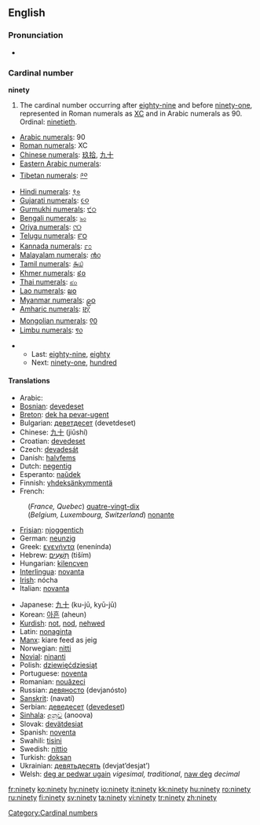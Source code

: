 ==English==
===Pronunciation===
* {{audio|en-us-ninety.ogg|Audio (US)}}

===Cardinal number===
'''ninety'''

# The cardinal number occurring after [[eighty-nine]] and before [[ninety-one]], represented in Roman numerals as [[XC]] and in Arabic numerals as 90. Ordinal: [[ninetieth]].
*[[w:Arabic numerals|Arabic numerals]]: 90
*[[w:Roman numerals|Roman numerals]]: XC
*[[w:Chinese numerals|Chinese numerals]]: [[玖拾]], [[九十]]
*[[w:Eastern Arabic numerals|Eastern Arabic numerals]]: {{ARchar|[[٩٠]]}}
*[[w:Indian numerals|Tibetan numerals]]: [[༩༠]]
*[[w:Indian numerals|Hindi numerals]]: [[९०]]
*[[w:Indian numerals|Gujarati numerals]]: [[૯૦]]
*[[w:Indian numerals|Gurmukhi numerals]]: [[੯੦]]
*[[w:Indian numerals|Bengali numerals]]: [[৯০]]
*[[w:Indian numerals|Oriya numerals]]: [[୯୦]]
*[[w:Indian numerals|Telugu numerals]]: [[౯౦]]
*[[w:Indian numerals|Kannada numerals]]: [[೯೦]]
*[[w:Indian numerals|Malayalam numerals]]: [[൯൦]]
*[[w:Indian numerals|Tamil numerals]]: [[௯௰]]
*[[w:Khmer script|Khmer numerals]]: [[៩០]]
*[[w:Thai numerals|Thai numerals]]: [[๙๐]]
*[[w:Lao alphabet|Lao numerals]]: [[໙໐]]
*[[w:Burmese alphabet|Myanmar numerals]]: [[၉၀]]
*[[w:Amharic language|Amharic numerals]]: [[፱፲]]
*[[w:Mongolian alphabet|Mongolian numerals]]: [[᠙᠐]]
*[[w:Limbu language|Limbu numerals]]: [[᥏᥆]]

**Last: [[eighty-nine]], [[eighty]]
**Next: [[ninety-one]], [[hundred]]

====Translations====
{{top}}
*Arabic: {{ARchar|[[تسعين]]}} {{Unicode|(tísʕé:n)}}
*[[Bosnian]]: [[devedeset]]
*[[Breton]]: [[dek ha pevar-ugent]]
*Bulgarian: [[деветдесет]] (devetdeset)
*Chinese: [[九十]] (jiǔshí)
*Croatian: [[devedeset]]
*Czech: [[devadesát]]
*Danish: [[halvfems]]
*Dutch: [[negentig]] {{f}}
*Esperanto: [[naŭdek]]
*Finnish: [[yhdeksänkymmentä]]
*French:
:(''France, Quebec'') [[quatre-vingt-dix]]
:(''Belgium, Luxembourg, Switzerland'') [[nonante]]
*[[Frisian]]: [[njoggentich]]
*German: [[neunzig]] {{f}}
*Greek: [[ενενήντα]] (enenínda)
*Hebrew: [[תשעים|תִּשְׁעִים]] (tiším) {{mf}}
*Hungarian: [[kilencven]]
*[[Interlingua]]: [[novanta]]
*[[Irish]]: nócha
*Italian: [[novanta]]
{{mid}}
*Japanese: [[九十]] (ku-jū, kyū-jū)
*Korean: [[아흔]] (aheun)
*[[Kurdish]]: [[not]], [[nod]], [[nehwed]]
*Latin: [[nonaginta]]
*[[Manx]]: kiare feed as jeig
*Norwegian: [[nitti]]
*[[Novial]]: [[ninanti]]
*Polish: [[dziewięćdziesiąt]]
*Portuguese: [[noventa]]
*Romanian: [[nouăzeci]]
*Russian: [[девяносто]] (devjanósto)
*[[Sanskrit]]: (navatí)
*Serbian: [[деведесет]] ([[devedeset]])
*[[Sinhala]]: [[අනූව]] (anoova)
*Slovak: [[devätdesiat]]
*Spanish: [[noventa]]
*Swahili: [[tisini]]
*Swedish: [[nittio]]
*Turkish: [[doksan]]
*Ukrainian: [[девятьдесять]] (devjat’desjat’)
*Welsh: [[deg ar pedwar ugain]] ''vigesimal, traditional'', [[naw deg]] ''decimal''
{{bottom}}

[[Category:Cardinal numbers]]

[[fr:ninety]]
[[ko:ninety]]
[[hy:ninety]]
[[io:ninety]]
[[it:ninety]]
[[kk:ninety]]
[[hu:ninety]]
[[ro:ninety]]
[[ru:ninety]]
[[fi:ninety]]
[[sv:ninety]]
[[ta:ninety]]
[[vi:ninety]]
[[tr:ninety]]
[[zh:ninety]]